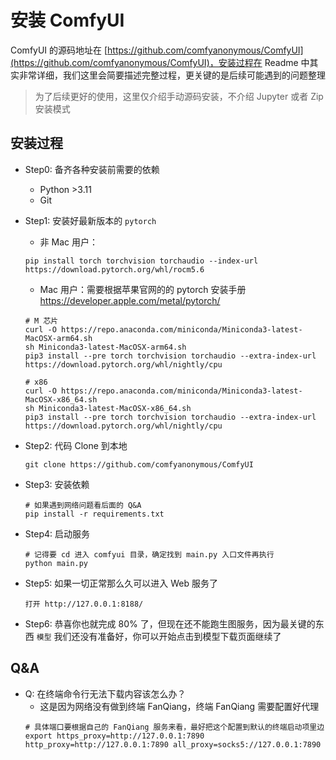 # 安装 ComfyUI

ComfyUI 的源码地址在 [https://github.com/comfyanonymous/ComfyUI](https://github.com/comfyanonymous/ComfyUI)，安装过程在 Readme 中其实非常详细，我们这里会简要描述完整过程，更关键的是后续可能遇到的问题整理

> 为了后续更好的使用，这里仅介绍手动源码安装，不介绍 Jupyter 或者 Zip 安装模式

## 安装过程
- Step0: 备齐各种安装前需要的依赖
  - Python >3.11
  - Git
- Step1: 安装好最新版本的 `pytorch`
  - 非 Mac 用户：
  ```shell
  pip install torch torchvision torchaudio --index-url https://download.pytorch.org/whl/rocm5.6
  ```
  - Mac 用户：需要根据苹果官网的的 pytorch 安装手册 https://developer.apple.com/metal/pytorch/
  ```shell
  # M 芯片
  curl -O https://repo.anaconda.com/miniconda/Miniconda3-latest-MacOSX-arm64.sh
  sh Miniconda3-latest-MacOSX-arm64.sh
  pip3 install --pre torch torchvision torchaudio --extra-index-url https://download.pytorch.org/whl/nightly/cpu

  # x86
  curl -O https://repo.anaconda.com/miniconda/Miniconda3-latest-MacOSX-x86_64.sh
  sh Miniconda3-latest-MacOSX-x86_64.sh
  pip3 install --pre torch torchvision torchaudio --extra-index-url https://download.pytorch.org/whl/nightly/cpu
  ```
- Step2: 代码 Clone 到本地 
  ```shell
  git clone https://github.com/comfyanonymous/ComfyUI
  ```
- Step3: 安装依赖 
  ```shell
  # 如果遇到网络问题看后面的 Q&A
  pip install -r requirements.txt
  ```
- Step4: 启动服务
  ```shell
  # 记得要 cd 进入 comfyui 目录，确定找到 main.py 入口文件再执行
  python main.py
  ```

- Step5: 如果一切正常那么久可以进入 Web 服务了
  ```shell
  打开 http://127.0.0.1:8188/ 
  ```

- Step6: 恭喜你也就完成 80% 了，但现在还不能跑生图服务，因为最关键的东西 `模型` 我们还没有准备好，你可以开始点击到模型下载页面继续了

## Q&A

- Q: 在终端命令行无法下载内容该怎么办？
  - 这是因为网络没有做到终端 FanQiang，终端 FanQiang 需要配置好代理
  ```shell
  # 具体端口要根据自己的 FanQiang 服务来看，最好把这个配置到默认的终端启动项里边
  export https_proxy=http://127.0.0.1:7890 http_proxy=http://127.0.0.1:7890 all_proxy=socks5://127.0.0.1:7890
  ```


